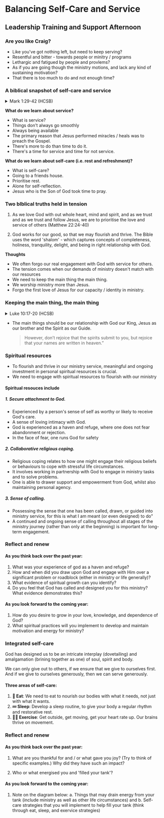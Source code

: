 
# Balancing Self-Care and Service

## Leadership Training and Support Afternoon

### Are you like Craig?

- Like you've got nothing left, but need to keep serving?
- Resentful and bitter - towards people or minitry / programs
- Lethargic and fatigued by people and provlems?
- As if you are going though the ministry motions, and lack any kind of sustaining motivation?
- That there is too much to do and not enough time?

### A biblical snapshot of self-care and service

<details>

<summary>Mark 1:29-42 (HCSB)</summary>

**29** As soon as they left the synagogue, they went into Simon and Andrew’s house with James and John. **30** Simon’s mother-in-law was lying in bed with a fever, and they told Him about her at once. **31** So He went to her, took her by the hand, and raised her up. The fever left her, and she began to serve them.

**32** When evening came, after the sun had set, they began bringing to Him all those who were sick and those who were demon-possessed. **33** The whole town was assembled at the door, **34** and He healed many who were sick with various diseases and drove out many demons. But He would not permit the demons to speak, because they knew Him.

**35** Very early in the morning, while it was still dark, He got up, went out, and made His way to a deserted place. And He was praying there. **36** Simon and his companions went searching for Him. **37** They found Him and said, “Everyone’s looking for You!”

**38** And He said to them, “Let’s go on to the neighboring villages so that I may preach there too. This is why I have come.” **39** So He went into all of Galilee, preaching in their synagogues and driving out demons.

**40** Then a man with a serious skin disease came to Him and, on his knees, begged Him: “If You are willing, You can make me clean.”

**41** Moved with compassion, Jesus reached out His hand and touched him. “I am willing,” He told him. “Be made clean.” **42** Immediately the disease left him, and he was healed.

</details>

**What do we learn about service?**

- What is service?
- Things don't always go smoothly
- Always being available
- The primary reason that Jesus performed miracles / heals was to preach the Gospel.
- There's more to do than time to do it.
- There's a time for service and time for not service.

**What do we learn about self-care (i.e. rest and refreshment)?**

- What is self-care?
- Going to a friends house.
- Prioritise rest.
- Alone for self-reflection.
- Jesus who is the Son of God took time to pray.

### Two blblical truths held in tension

1. As we love God with out whole heart, mind and spirit, and as we trust and as we trust and follow Jesus, we are to prioritise the love and service of others (Matthew 22:24-40)

2. God works for our good, so that we may flourish and thrive. The Bible uses the word 'shalom' - which captures concepts of completeness, holiness, tranquility, delight, and being in right relationship with God.

**Thoughts**

- We often forgo our real engagement with God with service for others.
- The tension comes when our demands of ministry doesn't match with our resources
- We need to keep the main thing the main thing.
- We worship ministry more than Jesus.
- Forgo the first love of Jesus for our capacity / identity in ministry.

### Keeping the main thing, the main thing

<details>
<summary>Luke 10:17-20 (HCSB)</summary>

**17** The Seventy returned with joy, saying, “Lord, even the demons submit to us in Your name.”

**18** He said to them, “I watched Satan fall from heaven like a lightning flash. **19** Look, I have given you the authority to trample on snakes and scorpions and over all the power of the enemy; nothing will ever harm you. **20** However, don’t rejoice that the spirits submit to you, but rejoice that your names are written in heaven.”

</details>

- The main things should be our relationship with God our King, Jesus as our brother and the Spirit as our Guide.

  > However, don’t rejoice that the spirits submit to you, but rejoice that your names are written in heaven.”

### Spiritual resources

- To flourish and thrive in our ministry service, meaningful and ongoing investment in personal spiritual resources is crucial.
- We need to engage with spiritual resources to flourish with our ministry

#### Spiritual resouces include

##### 1. Secure attachment to God.

- Experienced by a person's sense of self as worthy or likely to receive God's care.
- A sense of loving intimacy with God.
- God is experienced as a haven and refuge, where one does not fear abandonment or rejection.
- In the face of fear, one runs God for safety

##### 2. Collaborative religious coping.

- Religious coping relates to how one might engage their religious beliefs or behaviours to cope with stressful life circumstances.
- It involves working in partnership with God to engage in ministry tasks and to solve problems.
- One is able to drawer support and empowerment from God, whilst also maintaining personal agency.

##### 3. Sense of calling.

- Possessing the sense that one has been called, drawn, or guided into ministry service, for this is what I am meant (or even designed) to do"
- A continued and ongoing sense of calling throughout all stages of the ministry journey (rather than only at the beginning) is important for long-term engagement.

### Reflect and renew

#### As you think back over the past year:

1. What was your experience of god as a haven and refuge?
2. How and when did you draw upon God and engage with Him over a significant problem or roadblock (either in ministry or life generally)?
3. What evidence of spiritual growth can you identify?
4. Do you feel that God has called and designed you for this ministry? What evidence demonstrates this?

#### As you look forward to the coming year:

1. How do you desire to grow in your love, knowledge, and dependence of God?
2. What spiritual practices will you implement to develop and maintain motivation and energy for ministry?

### Integrated self-care

God has designed us to be an intricate interplay (dovetailing) and amalgamation (brining together as one) of soul, spirit and body.

<Callout type="info">
  We can only give out to others, if we ensure that we give to ourselves first.
  And if we give to ourselves generously, then we can serve generously.
</Callout>

#### Three areas of self-care:

1. **🍗 Eat**: We need to eat to nourish our bodies with what it needs, not just with what it wants.
2. **💤 Sleep**: Develop a sleep routine, to give your body a regular rhythm and restorative rest.
3. **🏃‍♂️ Exercise**: Get outside, get moving, get your heart rate up. Our brains thrive on movement.

### Reflect and renew

#### As you think back over the past year:

1. What are you thankful for and / or what gave you joy? (Try to think of specific examples.) Why did they have such an impact?

2. Who or what energised you and 'filled your tank'?

#### As you look forward to the coming year:

1. Note on the diagram below:
   a. Things that may drain energy from your tank (include ministry as well as other life circumstances) and
   b. Self-care strategies that you will implement to help fill your tank (think through eat, sleep, and exervice strategies)
